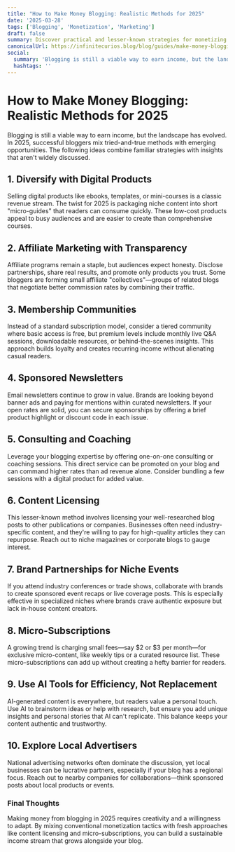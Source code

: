 ```yaml
---
title: "How to Make Money Blogging: Realistic Methods for 2025"
date: '2025-03-28'
tags: ['Blogging', 'Monetization', 'Marketing']
draft: false
summary: Discover practical and lesser-known strategies for monetizing your blog in 2025, drawing on both proven techniques and innovative new approaches.
canonicalUrl: https://infinitecurios.blog/blog/guides/make-money-blogging-2025/
social:
  summary: 'Blogging is still a viable way to earn income, but the landscape has evolved.'
  hashtags: ''
---
```


# How to Make Money Blogging: Realistic Methods for 2025

Blogging is still a viable way to earn income, but the landscape has evolved. In 2025, successful bloggers mix tried-and-true methods with emerging opportunities. The following ideas combine familiar strategies with insights that aren't widely discussed.

## 1. Diversify with Digital Products

Selling digital products like ebooks, templates, or mini-courses is a classic revenue stream. The twist for 2025 is packaging niche content into short "micro-guides" that readers can consume quickly. These low-cost products appeal to busy audiences and are easier to create than comprehensive courses.

## 2. Affiliate Marketing with Transparency

Affiliate programs remain a staple, but audiences expect honesty. Disclose partnerships, share real results, and promote only products you trust. Some bloggers are forming small affiliate "collectives"—groups of related blogs that negotiate better commission rates by combining their traffic.

## 3. Membership Communities

Instead of a standard subscription model, consider a tiered community where basic access is free, but premium levels include monthly live Q&A sessions, downloadable resources, or behind-the-scenes insights. This approach builds loyalty and creates recurring income without alienating casual readers.

## 4. Sponsored Newsletters

Email newsletters continue to grow in value. Brands are looking beyond banner ads and paying for mentions within curated newsletters. If your open rates are solid, you can secure sponsorships by offering a brief product highlight or discount code in each issue.

## 5. Consulting and Coaching

Leverage your blogging expertise by offering one-on-one consulting or coaching sessions. This direct service can be promoted on your blog and can command higher rates than ad revenue alone. Consider bundling a few sessions with a digital product for added value.

## 6. Content Licensing

This lesser-known method involves licensing your well-researched blog posts to other publications or companies. Businesses often need industry-specific content, and they're willing to pay for high-quality articles they can repurpose. Reach out to niche magazines or corporate blogs to gauge interest.

## 7. Brand Partnerships for Niche Events

If you attend industry conferences or trade shows, collaborate with brands to create sponsored event recaps or live coverage posts. This is especially effective in specialized niches where brands crave authentic exposure but lack in-house content creators.

## 8. Micro-Subscriptions

A growing trend is charging small fees—say \$2 or \$3 per month—for exclusive micro-content, like weekly tips or a curated resource list. These micro-subscriptions can add up without creating a hefty barrier for readers.

## 9. Use AI Tools for Efficiency, Not Replacement

AI-generated content is everywhere, but readers value a personal touch. Use AI to brainstorm ideas or help with research, but ensure you add unique insights and personal stories that AI can't replicate. This balance keeps your content authentic and trustworthy.

## 10. Explore Local Advertisers

National advertising networks often dominate the discussion, yet local businesses can be lucrative partners, especially if your blog has a regional focus. Reach out to nearby companies for collaborations—think sponsored posts about local products or events.

### Final Thoughts

Making money from blogging in 2025 requires creativity and a willingness to adapt. By mixing conventional monetization tactics with fresh approaches like content licensing and micro-subscriptions, you can build a sustainable income stream that grows alongside your blog.

